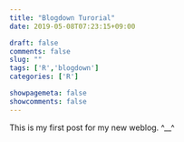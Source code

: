 ```yaml
--- 
title: "Blogdown Turorial"
date: 2019-05-08T07:23:15+09:00

draft: false 
comments: false 
slug: "" 
tags: ['R','blogdown']
categories: ['R']

showpagemeta: false
showcomments: false
---
```


This is my first post for my new weblog.
^__^